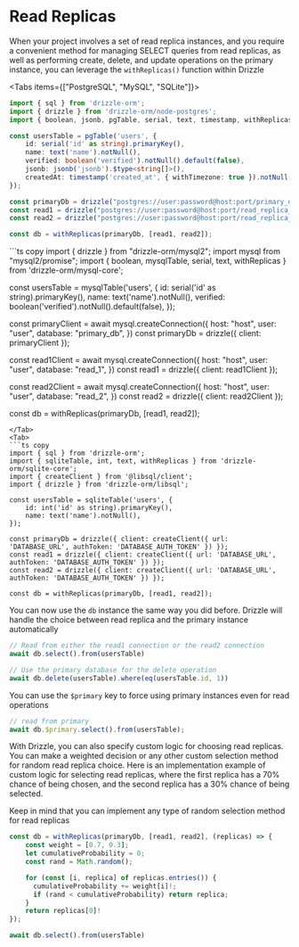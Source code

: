 
# Read Replicas

When your project involves a set of read replica instances, and you require a convenient method for managing 
SELECT queries from read replicas, as well as performing create, delete, and update operations on the primary 
instance, you can leverage the `withReplicas()` function within Drizzle

<Tabs items={["PostgreSQL", "MySQL", "SQLite"]}>
<Tab>
```ts copy
import { sql } from 'drizzle-orm';
import { drizzle } from 'drizzle-orm/node-postgres';
import { boolean, jsonb, pgTable, serial, text, timestamp, withReplicas } from 'drizzle-orm/pg-core';

const usersTable = pgTable('users', {
	id: serial('id' as string).primaryKey(),
	name: text('name').notNull(),
	verified: boolean('verified').notNull().default(false),
	jsonb: jsonb('jsonb').$type<string[]>(),
	createdAt: timestamp('created_at', { withTimezone: true }).notNull().defaultNow(),
});

const primaryDb = drizzle("postgres://user:password@host:port/primary_db");
const read1 = drizzle("postgres://user:password@host:port/read_replica_1");
const read2 = drizzle("postgres://user:password@host:port/read_replica_2");

const db = withReplicas(primaryDb, [read1, read2]);
```
</Tab>
<Tab>
```ts copy
import { drizzle } from "drizzle-orm/mysql2";
import mysql from "mysql2/promise";
import { boolean, mysqlTable, serial, text, withReplicas } from 'drizzle-orm/mysql-core';

const usersTable = mysqlTable('users', {
	id: serial('id' as string).primaryKey(),
	name: text('name').notNull(),
	verified: boolean('verified').notNull().default(false),
});

const primaryClient = await mysql.createConnection({
  host: "host",
  user: "user",
  database: "primary_db",
})
const primaryDb = drizzle({ client: primaryClient });

const read1Client = await mysql.createConnection({
  host: "host",
  user: "user",
  database: "read_1",
})
const read1 = drizzle({ client: read1Client });

const read2Client = await mysql.createConnection({
  host: "host",
  user: "user",
  database: "read_2",
})
const read2 = drizzle({ client: read2Client });

const db = withReplicas(primaryDb, [read1, read2]);
```
</Tab>
<Tab>
```ts copy
import { sql } from 'drizzle-orm';
import { sqliteTable, int, text, withReplicas } from 'drizzle-orm/sqlite-core';
import { createClient } from '@libsql/client';
import { drizzle } from 'drizzle-orm/libsql';

const usersTable = sqliteTable('users', {
	id: int('id' as string).primaryKey(),
	name: text('name').notNull(),
});

const primaryDb = drizzle({ client: createClient({ url: 'DATABASE_URL', authToken: 'DATABASE_AUTH_TOKEN' }) });
const read1 = drizzle({ client: createClient({ url: 'DATABASE_URL', authToken: 'DATABASE_AUTH_TOKEN' }) });
const read2 = drizzle({ client: createClient({ url: 'DATABASE_URL', authToken: 'DATABASE_AUTH_TOKEN' }) });

const db = withReplicas(primaryDb, [read1, read2]);
```
</Tab>
</Tabs>

You can now use the `db` instance the same way you did before. Drizzle will 
handle the choice between read replica and the primary instance automatically

```ts
// Read from either the read1 connection or the read2 connection
await db.select().from(usersTable)

// Use the primary database for the delete operation
await db.delete(usersTable).where(eq(usersTable.id, 1))
```

You can use the `$primary` key to force using primary instances even for read operations

```ts
// read from primary
await db.$primary.select().from(usersTable);
```

With Drizzle, you can also specify custom logic for choosing read replicas. 
You can make a weighted decision or any other custom selection method for random read replica choice. 
Here is an implementation example of custom logic for selecting read replicas, 
where the first replica has a 70% chance of being chosen, and the second replica has a 30% 
chance of being selected.

Keep in mind that you can implement any type of random selection method for read replicas

```ts
const db = withReplicas(primaryDb, [read1, read2], (replicas) => {
    const weight = [0.7, 0.3];
    let cumulativeProbability = 0;
    const rand = Math.random();

    for (const [i, replica] of replicas.entries()) {
      cumulativeProbability += weight[i]!;
      if (rand < cumulativeProbability) return replica;
    }
    return replicas[0]!
});

await db.select().from(usersTable)
```